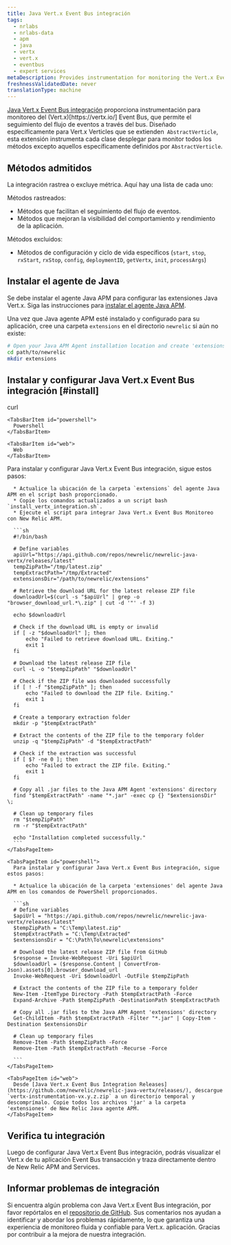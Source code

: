 ```yaml
---
title: Java Vert.x Event Bus integración
tags:
  - nrlabs
  - nrlabs-data
  - apm
  - java
  - vertx
  - vert.x
  - eventbus
  - expert services
metaDescription: Provides instrumentation for monitoring the Vert.x Event Bus.
freshnessValidatedDate: never
translationType: machine
---
```


[Java Vert.x Event Bus integración](https://github.com/newrelic/newrelic-java-vertx/tree/main) proporciona instrumentación para monitoreo del (Vert.x)\[https&#x3A;//vertx.io/] Event Bus, que permite el seguimiento del flujo de eventos a través del bus. Diseñado específicamente para Vert.x Verticles que se extienden` AbstractVerticle`, esta extensión instrumenta cada clase desplegar para monitor todos los métodos excepto aquellos específicamente definidos por `AbstractVerticle`.

## Métodos admitidos

La integración rastrea o excluye métrica. Aquí hay una lista de cada uno:

Métodos rastreados:

* Métodos que facilitan el seguimiento del flujo de eventos.
* Métodos que mejoran la visibilidad del comportamiento y rendimiento de la aplicación.

Métodos excluidos:

* Métodos de configuración y ciclo de vida específicos (`start`, `stop`, `rxStart`, `rxStop`, `config`, `deploymentID`, `getVertx`, `init`, `processArgs`)

## Instalar el agente de Java

Se debe instalar el agente Java APM para configurar las extensiones Java Vert.x. Siga las instrucciones para [instalar el agente Java APM](https://docs.newrelic.com/install/java/).

Una vez que Java agente APM esté instalado y configurado para su aplicación, cree una carpeta `extensions` en el directorio `newrelic` si aún no existe:

```bash
# Open your Java APM Agent installation location and create 'extensions' folder ( if it is not existing) 
cd path/to/newrelic
mkdir extensions
```

## Instalar y configurar Java Vert.x Event Bus integración [#install]

<Tabs>
  <TabsBar>
    <TabsBarItem id="curl">
      curl
    </TabsBarItem>

    <TabsBarItem id="powershell">
      Powershell
    </TabsBarItem>

    <TabsBarItem id="web">
      Web
    </TabsBarItem>
  </TabsBar>

  <TabsPages>
    <TabsPageItem id="curl">
      Para instalar y configurar Java Vert.x Event Bus integración, sigue estos pasos:

      * Actualice la ubicación de la carpeta `extensions` del agente Java APM en el script bash proporcionado.
      * Copie los comandos actualizados a un script bash `install_vertx_integration.sh`.
      * Ejecute el script para integrar Java Vert.x Event Bus Monitoreo con New Relic APM.

      ```sh
      #!/bin/bash

      # Define variables
      apiUrl="https://api.github.com/repos/newrelic/newrelic-java-vertx/releases/latest"
      tempZipPath="/tmp/latest.zip"
      tempExtractPath="/tmp/Extracted"
      extensionsDir="/path/to/newrelic/extensions"

      # Retrieve the download URL for the latest release ZIP file
      downloadUrl=$(curl -s "$apiUrl" | grep -o "browser_download_url.*\.zip" | cut -d '"' -f 3)

      echo $downloadUrl

      # Check if the download URL is empty or invalid
      if [ -z "$downloadUrl" ]; then
          echo "Failed to retrieve download URL. Exiting."
          exit 1
      fi

      # Download the latest release ZIP file
      curl -L -o "$tempZipPath" "$downloadUrl"

      # Check if the ZIP file was downloaded successfully
      if [ ! -f "$tempZipPath" ]; then
          echo "Failed to download the ZIP file. Exiting."
          exit 1
      fi

      # Create a temporary extraction folder
      mkdir -p "$tempExtractPath"

      # Extract the contents of the ZIP file to the temporary folder
      unzip -q "$tempZipPath" -d "$tempExtractPath"

      # Check if the extraction was successful
      if [ $? -ne 0 ]; then
          echo "Failed to extract the ZIP file. Exiting."
          exit 1
      fi

      # Copy all .jar files to the Java APM Agent 'extensions' directory
      find "$tempExtractPath" -name "*.jar" -exec cp {} "$extensionsDir" \;

      # Clean up temporary files
      rm "$tempZipPath"
      rm -r "$tempExtractPath"

      echo "Installation completed successfully."
      ```
    </TabsPageItem>

    <TabsPageItem id="powershell">
      Para instalar y configurar Java Vert.x Event Bus integración, sigue estos pasos:

      * Actualice la ubicación de la carpeta 'extensiones' del agente Java APM en los comandos de PowerShell proporcionados.

      ```sh
      # Define variables
      $apiUrl = "https://api.github.com/repos/newrelic/newrelic-java-vertx/releases/latest"
      $tempZipPath = "C:\Temp\latest.zip"
      $tempExtractPath = "C:\Temp\Extracted"
      $extensionsDir = "C:\Path\To\newrelic\extensions"

      # Download the latest release ZIP file from GitHub
      $response = Invoke-WebRequest -Uri $apiUrl
      $downloadUrl = ($response.Content | ConvertFrom-Json).assets[0].browser_download_url
      Invoke-WebRequest -Uri $downloadUrl -OutFile $tempZipPath

      # Extract the contents of the ZIP file to a temporary folder
      New-Item -ItemType Directory -Path $tempExtractPath -Force
      Expand-Archive -Path $tempZipPath -DestinationPath $tempExtractPath

      # Copy all .jar files to the Java APM Agent 'extensions' directory
      Get-ChildItem -Path $tempExtractPath -Filter "*.jar" | Copy-Item -Destination $extensionsDir

      # Clean up temporary files
      Remove-Item -Path $tempZipPath -Force
      Remove-Item -Path $tempExtractPath -Recurse -Force

      ```
    </TabsPageItem>

    <TabsPageItem id="web">
      Desde [Java Vert.x Event Bus Integration Releases](https://github.com/newrelic/newrelic-java-vertx/releases/), descargue `vertx-instrumentation-vx.y.z.zip` a un directorio temporal y descomprímalo. Copie todos los archivos 'jar' a la carpeta 'extensiones' de New Relic Java agente APM.
    </TabsPageItem>
  </TabsPages>
</Tabs>

## Verifica tu integración

Luego de configurar Java Vert.x Event Bus integración, podrás visualizar el Vert.x de tu aplicación Event Bus transacción y traza directamente dentro de New Relic APM and Services.

## Informar problemas de integración

Si encuentra algún problema con Java Vert.x Event Bus integración, por favor repórtalos en el [repositorio de GitHub](https://github.com/newrelic/newrelic-java-vertx/issues). Sus comentarios nos ayudan a identificar y abordar los problemas rápidamente, lo que garantiza una experiencia de monitoreo fluida y confiable para Vert.x. aplicación. Gracias por contribuir a la mejora de nuestra integración.